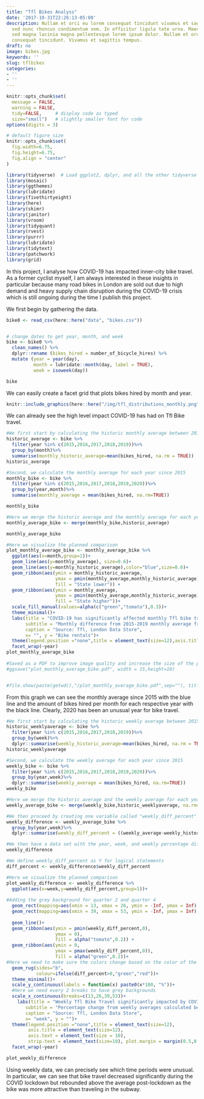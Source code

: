```yaml
---
title: "Tfl Bikes Analyss"
date: '2017-10-31T22:26:13-05:00'
description: Nullam et orci eu lorem consequat tincidunt vivamus et sagittis magna
  sed nunc rhoncus condimentum sem. In efficitur ligula tate urna. Maecenas massa
  sed magna lacinia magna pellentesque lorem ipsum dolor. Nullam et orci eu lorem
  consequat tincidunt. Vivamus et sagittis tempus.
draft: no
image: bikes.jpg
keywords: ''
slug: tflbikes
categories:
- ''
- ''
---
```


```r
knitr::opts_chunk$set(
  message = FALSE, 
  warning = FALSE, 
  tidy=FALSE,     # display code as typed
  size="small")   # slightly smaller font for code
options(digits = 3)

# default figure size
knitr::opts_chunk$set(
  fig.width=6.75, 
  fig.height=6.75,
  fig.align = "center"
)
```


```r
library(tidyverse)  # Load ggplot2, dplyr, and all the other tidyverse packages
library(mosaic)
library(ggthemes)
library(lubridate)
library(fivethirtyeight)
library(here)
library(skimr)
library(janitor)
library(vroom)
library(tidyquant)
library(rvest)
library(purrr)  
library(lubridate)
library(tidytext)
library(patchwork)
library(grid)
```


In this project, I analyse how COVID-19 has impacted inner-city bike travel. As a former cyclist myself, I am always interested in these insights in particular because many road bikes in London are sold out due to high demand and heavy supply chain disruption during the COVID-19 crisis which is still ongoing during the time I publish this project.


We first begin by gathering the data.
```r
bike0 <- read_csv(here::here("data", "bikes.csv"))


# change dates to get year, month, and week
bike <- bike0 %>% 
  clean_names() %>% 
  dplyr::rename (bikes_hired = number_of_bicycle_hires) %>% 
  mutate (year = year(day),
          month = lubridate::month(day, label = TRUE),
          week = isoweek(day))

bike
```



We can easily create a facet grid that plots bikes hired by month and year.

```r
knitr::include_graphics(here::here("/img/tfl_distributions_monthly.png"), error = FALSE)
```

We can already see the high level impact COVID-19 has had on Tfl Bike travel. 


```r
#We first start by calculating the historic monthly average between 2015 and 2019
historic_average <- bike %>%
  filter(year %in% c(2015,2016,2017,2018,2019))%>%
  group_by(month)%>%
  summarise(monthly_historic_average=mean(bikes_hired, na.rm = TRUE))
historic_average

#Second, we calculate the monthly average for each year since 2015
monthly_bike <- bike %>%
  filter(year %in% c(2015,2016,2017,2018,2019,2020))%>%
  group_by(year,month)%>%
  summarise(monthly_average = mean(bikes_hired, na.rm=TRUE))

monthly_bike

#Here we merge the historic average and the monthly average for each year to directly compare both in a data set
monthly_average_bike <- merge(monthly_bike,historic_average)

monthly_average_bike
```

```r
#Here we visualize the planned comparison
plot_monthly_average_bike <- monthly_average_bike %>%
  ggplot(aes(x=month,group=1))+
  geom_line(aes(y=monthly_average), size=0.6)+
  geom_line(aes(y=monthly_historic_average),color="blue",size=0.6)+
  geom_ribbon(aes(ymin = monthly_historic_average, 
                  ymax = pmin(monthly_average,monthly_historic_average), 
                  fill = "State lower")) +
  geom_ribbon(aes(ymin = monthly_average, 
                  ymax = pmin(monthly_average,monthly_historic_average), 
                  fill = "State higher"))+
  scale_fill_manual(values=alpha(c("green","tomato"),0.3))+
  theme_minimal()+
  labs(title = "COVID-19 has significantly affected monthly Tfl bike travel",
       subtitle = "Monthly difference from 2015-2019 monthly average from the start of 2015 to the end of August 2020",
       caption = "Source: Tfl, London Data Store",
       x= "", y = "Bike rentals")+
  theme(legend.position ="none",title = element_text(size=12),axis.title = element_text(size=12),axis.text = element_text(size = 10), strip.text = element_text(size=10), plot.margin = margin(0.5,0.5,0.5,0.5, "cm"))+
  facet_wrap(~year)
plot_monthly_average_bike
  
#Saved as a PDF to improve image quality and increase the size of the plot for readability
#ggsave("plot_monthly_average_bike.pdf", width = 15,height=10)


#file.show(paste(getwd(),"/plot_monthly_average_bike.pdf",sep=""), title="Tfl Monthly")
```

From this graph we can see the monthly average since 2015 with the blue line and the amount of bikes hired per month for each respective year with the black line. Clearly, 2020 has been an unusual year for bike travel.


```r
#We first start by calculating the historic weekly average between 2015 and 2019
historic_weeklyaverage <- bike %>%
  filter(year %in% c(2015,2016,2017,2018,2019))%>%
  group_by(week)%>%
  dplyr::summarise(weekly_historic_average=mean(bikes_hired, na.rm = TRUE))
historic_weeklyaverage

#Second, we calculate the weekly average for each year since 2015
weekly_bike <- bike %>%
  filter(year %in% c(2015,2016,2017,2018,2019,2020))%>%
  group_by(year,week)%>%
  dplyr::summarise(weekly_average = mean(bikes_hired, na.rm=TRUE))
weekly_bike

#Here we merge the historic average and the weekly average for each year to directly compare both in a data set
weekly_average_bike <- merge(weekly_bike,historic_weeklyaverage, na.rm=TRUE)
```

```r
#We then proceed by creating one variable called "weekly_diff_percent" which gives the percentage difference between the historic average and the respective weekly average
weekly_difference <- weekly_average_bike %>%
  group_by(year,week)%>%
  dplyr::summarise(weekly_diff_percent = ((weekly_average-weekly_historic_average)/weekly_historic_average))

#We then have a data set with the year, week, and weekly percentage difference from the 2015-2019 weekly average
weekly_difference

#We define weekly_diff_percent as Y for logical statements
diff_percent <- weekly_difference$weekly_diff_percent

#Here we visualize the planned comparison
plot_weekly_difference <- weekly_difference %>%
  ggplot(aes(x=week,y=weekly_diff_percent,group=1))+
  
#Adding the grey background for quarter 2 and quarter 4 
  geom_rect(mapping=aes(xmin = 13, xmax = 26, ymin = -Inf, ymax = Inf),fill="grey",alpha=0.01)+
  geom_rect(mapping=aes(xmin = 39, xmax = 53, ymin = -Inf, ymax = Inf),fill="grey",alpha=0.01)+
  
  geom_line()+
  geom_ribbon(aes(ymin = pmin(weekly_diff_percent,0), 
                  ymax = 0), 
                  fill = alpha("tomato",0.2)) +
  geom_ribbon(aes(ymin = 0, 
                  ymax = pmax(weekly_diff_percent,0)), 
                  fill = alpha("green",0.2))+
#Here we need to make sure the colors change based on the color of the ribbon
  geom_rug(sides="b",
           colour=ifelse(diff_percent>0,"green","red"))+
  theme_minimal()+
  scale_y_continuous(labels = function(x) paste0(x*100, "%"))+
  #Here we need every 2 breaks to have grey backgrounds
  scale_x_continuous(breaks=c(13,26,39,53))+
    labs(title = "Weekly Tfl Bike Travel significantly impacted by COVID Restrictions",
       subtitle = "Percentage change from weekly averages calculated between 2015 and 2019",
       caption = "Source: Tfl, London Data Store",
       x= "week", y = "")+
  theme(legend.position ="none",title = element_text(size=12),
        axis.title = element_text(size=12),
        axis.text = element_text(size = 10), 
        strip.text = element_text(size=10), plot.margin = margin(0.5,0.5,0.5,0.5, "cm"))+
  facet_wrap(~year)

plot_weekly_difference

```

Using weekly data, we can precisely see which time periods were unusual. In particular, we can see that bike travel decreased significantly during the COVID lockdown but rebounded above the average post-lockdown as the bike was more attractive than traveling in the subway.
